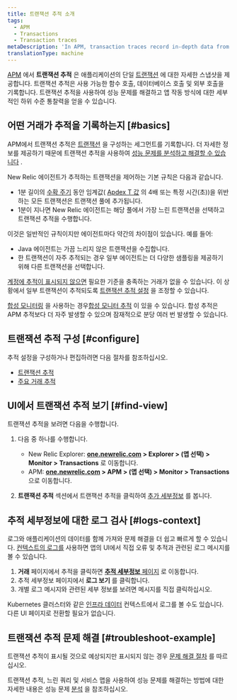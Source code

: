 ```yaml
---
title: 트랜잭션 추적 소개
tags:
  - APM
  - Transactions
  - Transaction traces
metaDescription: 'In APM, transaction traces record in-depth data from your application''s slowest HTTP requests and database queries.'
translationType: machine
---
```


[APM](/docs/apm/new-relic-apm) 에서 **트랜잭션 추적** 은 애플리케이션의 단일 [트랜잭션](/docs/apm/transactions/intro-transactions/transactions-new-relic-apm) 에 대한 자세한 스냅샷을 제공합니다. 트랜잭션 추적은 사용 가능한 함수 호출, 데이터베이스 호출 및 외부 호출을 기록합니다. 트랜잭션 추적을 사용하여 성능 문제를 해결하고 앱 작동 방식에 대한 세부적인 하위 수준 통찰력을 얻을 수 있습니다.

## 어떤 거래가 추적을 기록하는지 [#basics]

APM에서 트랜잭션 추적은 [트랜잭션](/docs/apm/transactions/intro-transactions/transactions-new-relic-apm) 을 구성하는 세그먼트를 기록합니다. 더 자세한 정보를 제공하기 때문에 트랜잭션 추적을 사용하여 [성능 문제를 분석하고 해결할 수 있습니다](#troubleshoot-example) .

New Relic 에이전트가 추적하는 트랜잭션을 제어하는 기본 규칙은 다음과 같습니다.

* 1분 길이의 [수확 주기](/docs/new-relic-solutions/get-started/glossary/#harvest-cycle) 동안 임계값( [Apdex T 값](/docs/apm/new-relic-apm/apdex/apdex-measuring-user-satisfaction) 의 4배 또는 특정 시간(초))을 위반하는 모든 트랜잭션은 트랜잭션 풀에 추가됩니다.
* 1분이 지나면 New Relic 에이전트는 해당 풀에서 가장 느린 트랜잭션을 선택하고 트랜잭션 추적을 수행합니다.

이것은 일반적인 규칙이지만 에이전트마다 약간의 차이점이 있습니다. 예를 들어:

* Java 에이전트는 가끔 느리지 않은 트랜잭션을 수집합니다.
* 한 트랜잭션이 자주 추적되는 경우 일부 에이전트는 더 다양한 샘플링을 제공하기 위해 다른 트랜잭션을 선택합니다.

[계정에 추적이 표시되지 않으면](/docs/apm/transactions/transaction-traces/troubleshooting-not-seeing-transaction-traces) 필요한 기준을 충족하는 거래가 없을 수 있습니다. 이 상황에서 일부 트랜잭션이 추적되도록 [트랜잭션 추적 설정](/docs/apm/transactions/transaction-traces/configure-transaction-traces) 을 조정할 수 있습니다.

[합성 모니터링](/docs/synthetics/new-relic-synthetics/getting-started/new-relic-synthetics) 을 사용하는 경우[합성 모니터 추적](/docs/synthetics/new-relic-synthetics/using-monitors/collect-synthetic-transaction-traces) 이 있을 수 있습니다. 합성 추적은 APM 추적보다 더 자주 발생할 수 있으며 잠재적으로 분당 여러 번 발생할 수 있습니다.

## 트랜잭션 추적 구성 [#configure]

추적 설정을 구성하거나 편집하려면 다음 절차를 참조하십시오.

* [트랜잭션 추적](/docs/apm/transactions/transaction-traces/configure-transaction-traces)
* [주요 거래 추적](/docs/apm/transactions/transaction-traces/configure-transaction-traces#key-txns)

## UI에서 트랜잭션 추적 보기 [#find-view]

트랜잭션 추적을 보려면 다음을 수행합니다.

1. 다음 중 하나를 수행합니다.

   * New Relic Explorer: **[one.newrelic.com](https://one.newrelic.com/all-capabilities) > Explorer > (앱 선택) > Monitor > Transactions** 로 이동합니다.
   * APM: **[one.newrelic.com](https://one.newrelic.com/all-capabilities) > APM > (앱 선택) > Monitor > Transactions** 으로 이동합니다.

2. **트랜잭션 추적** 섹션에서 트랜잭션 추적을 클릭하여 [추가 세부정보](/docs/apm/transactions/transaction-traces/transaction-traces-summary-page) 를 봅니다.

## 추적 세부정보에 대한 로그 검사 [#logs-context]

로그와 애플리케이션의 데이터를 함께 가져와 문제 해결을 더 쉽고 빠르게 할 수 있습니다. [컨텍스트의 로그를](/docs/logs/logs-context/configure-logs-context-apm-agents/) 사용하면 앱의 UI에서 직접 오류 및 추적과 관련된 로그 메시지를 볼 수 있습니다.

1. **거래** 페이지에서 추적을 클릭하면 [**추적 세부정보** 페이지](/docs/apm/transactions/transaction-traces/transaction-traces-trace-details-page) 로 이동합니다.
2. 추적 세부정보 페이지에서 **로그 보기** 를 클릭합니다.
3. 개별 로그 메시지와 관련된 세부 정보를 보려면 메시지를 직접 클릭하십시오.

Kubernetes 클러스터와 같은 [인프라 데이터](/docs/logs/forward-logs/forward-your-logs-using-infrastructure-agent/) 컨텍스트에서 로그를 볼 수도 있습니다. 다른 UI 페이지로 전환할 필요가 없습니다.

## 트랜잭션 추적 문제 해결 [#troubleshoot-example]

트랜잭션 추적이 표시될 것으로 예상되지만 표시되지 않는 경우 [문제 해결 절차](/docs/apm/transactions/transaction-traces/troubleshooting-not-seeing-transaction-traces) 를 따르십시오.

트랜잭션 추적, 느린 쿼리 및 서비스 맵을 사용하여 성능 문제를 해결하는 방법에 대한 자세한 내용은 성능 문제 [분석](/docs/apm/applications-menu/features/analyze-database-instance-level-performance-issues) 을 참조하십시오.